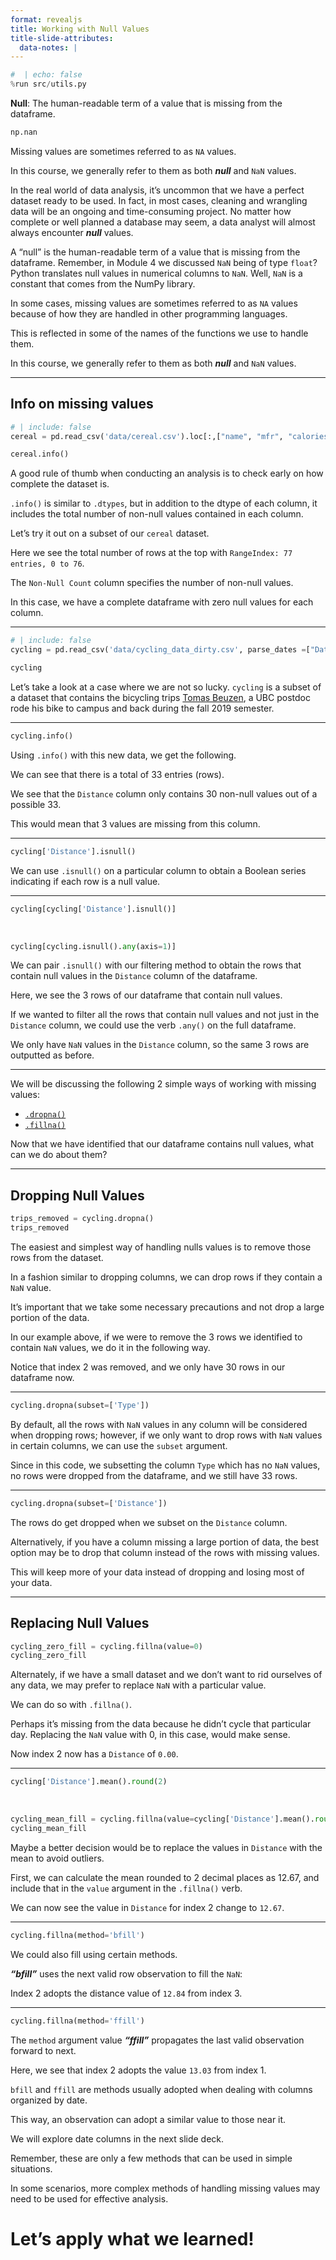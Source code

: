 ```yaml
---
format: revealjs
title: Working with Null Values
title-slide-attributes:
  data-notes: |
---
```


```python
#  | echo: false
%run src/utils.py
```


**Null**: The human-readable term of a value that is missing from the dataframe.

```python
np.nan
```

Missing values are sometimes referred to as `NA` values.

In this course, we generally refer to them as both ***null*** and `NaN` values. 


:::{.notes} 
In the real world of data analysis, it's uncommon that we have a perfect dataset ready to be used. In fact, in most cases, cleaning and wrangling data will be an ongoing and time-consuming project. No matter how complete or well planned a database may seem, a data analyst will almost always encounter ***null*** values. 

A "null" is the human-readable term of a value that is missing from the dataframe. Remember, in Module 4 we discussed `NaN` being of type `float`? Python translates null values in numerical columns to `NaN`. Well, `NaN` is a constant that comes from the NumPy library. 

In some cases, missing values are sometimes referred to as `NA` values because of how they are handled in other programming languages. 

This is reflected in some of the names of the functions we use to handle them.   

In this course, we generally refer to them as both ***null*** and `NaN` values.
:::

---

## Info on missing values 

```python
# | include: false
cereal = pd.read_csv('data/cereal.csv').loc[:,["name", "mfr", "calories", "fat", "fiber", "rating"]]
```

```python
cereal.info()
```


:::{.notes} 
A good rule of thumb when conducting an analysis is to check early on how complete the dataset is. 

`.info()` is similar to `.dtypes`, but in addition to the dtype of each column, it includes the total number of non-null values contained in each column.

Let's try it out on a subset of our `cereal` dataset.

Here we see the total number of rows at the top with `RangeIndex: 77 entries, 0 to 76`. 

The `Non-Null Count` column specifies the number of non-null values. 

In this case, we have a complete dataframe with zero null values for each column.
:::

---

```python
# | include: false
cycling = pd.read_csv('data/cycling_data_dirty.csv', parse_dates =["Date"])
```

```python
cycling
```


:::{.notes} 
Let's take a look at a case where we are not so lucky. `cycling` is a subset of a dataset that contains the bicycling trips <a href="https://www.tomasbeuzen.com/" target="_blank">Tomas Beuzen</a>, a UBC postdoc rode his bike to campus and back during the fall 2019 semester.
:::

---

```python
cycling.info()
```


:::{.notes} 
Using `.info()` with this new data, we get the following.

We can see that there is a total of 33 entries (rows). 

We see that the `Distance` column only contains 30 non-null values out of a possible 33. 

This would mean that 3 values are missing from this column.
:::

---



```python
cycling['Distance'].isnull()
```

:::{.notes} 
We can use `.isnull()` on a particular column to obtain a Boolean series indicating if each row is a null value.

:::

---

```python
cycling[cycling['Distance'].isnull()]
```

<br>

```python
cycling[cycling.isnull().any(axis=1)]
```


:::{.notes} 
We can pair `.isnull()` with our filtering method to obtain the rows that contain null values in the `Distance` column of the dataframe.

Here, we see the 3 rows of our dataframe that contain null values. 

If we wanted to filter all the rows that contain null values and not just in the `Distance` column, we could use the verb `.any()` on the full dataframe.

We only have `NaN` values in the `Distance` column, so the same 3 rows are outputted as before.
:::

---

We will be discussing the following 2 simple ways of working with missing values:  

- <a href="https://pandas.pydata.org/pandas-docs/stable/reference/api/pandas.DataFrame.dropna.html" target="_blank">`.dropna()`</a>
- <a href="https://pandas.pydata.org/pandas-docs/stable/reference/api/pandas.DataFrame.fillna.html" target="_blank">`.fillna()`</a>


:::{.notes} 
Now that we have identified that our dataframe contains null values, what can we do about them?
:::

---

## Dropping Null Values 

```python
trips_removed = cycling.dropna()
trips_removed
```


:::{.notes} 
The easiest and simplest way of handling nulls values is to remove those rows from the dataset. 

In a fashion similar to dropping columns, we can drop rows if they contain a `NaN` value. 

It's important that we take some necessary precautions and not drop a large portion of the data. 

In our example above, if we were to remove the 3 rows we identified to contain `NaN` values, we do it in the following way.

Notice that index 2 was removed, and we only have 30 rows in our dataframe now.
:::

---

```python
cycling.dropna(subset=['Type'])
```


:::{.notes}
By default, all the rows with `NaN` values in any column will be considered when dropping rows; however, if we only want to drop rows with `NaN` values in certain columns, we can use the `subset` argument.

Since in this code, we subsetting the column `Type` which has no `NaN` values, no rows were dropped from the dataframe, and we still have 33 rows.
:::

---

```python
cycling.dropna(subset=['Distance'])
```


:::{.notes} 
The rows do get dropped when we subset on the `Distance` column. 

Alternatively, if you have a column missing a large portion of data, the best option may be to drop that column instead of the rows with missing values.

This will keep more of your data instead of dropping and losing most of your data.
:::

---

## Replacing Null Values

```python
cycling_zero_fill = cycling.fillna(value=0)
cycling_zero_fill
```


:::{.notes} 
Alternately, if we have a small dataset and we don't want to rid ourselves of any data, we may prefer to replace `NaN` with a particular value. 

We can do so with `.fillna()`.

Perhaps it's missing from the data because he didn't cycle that particular day. Replacing the `NaN` value with 0, in this case, would make sense.

Now index 2 now has a `Distance` of `0.00`.
:::

---

```python
cycling['Distance'].mean().round(2)
```

<br>

```python
cycling_mean_fill = cycling.fillna(value=cycling['Distance'].mean().round(2))
cycling_mean_fill
```


:::{.notes} 
Maybe a better decision would be to replace the values in `Distance` with the mean to avoid outliers. 

First, we can calculate the mean rounded to 2 decimal places as 12.67, and include that in the `value` argument in the `.fillna()` verb. 

We can now see the value in `Distance` for index 2 change to `12.67`.
:::

---

```python
cycling.fillna(method='bfill')
```


:::{.notes} 
We could also fill using certain methods.       

***"bfill"*** uses the next valid row observation to fill the `NaN`:

Index 2 adopts the distance value of `12.84` from index 3.
:::

---

```python
cycling.fillna(method='ffill')
```


:::{.notes} 
The `method` argument value ***"ffill"*** propagates the last valid observation forward to next.

Here, we see that index 2 adopts the value `13.03` from index 1. 

`bfill` and `ffill` are methods usually adopted when dealing with columns organized by date. 

This way, an observation can adopt a similar value to those near it. 

We will explore date columns in the next slide deck. 

Remember, these are only a few methods that can be used in simple situations.

In some scenarios, more complex methods of handling missing values may need to be used for effective analysis. 
:::


# Let’s apply what we learned!